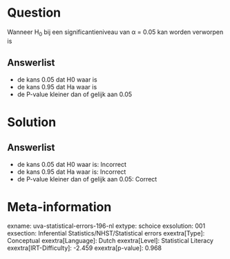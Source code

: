 Question
========

Wanneer H~0~ bij een significantieniveau van α = 0.05 kan worden
verworpen is

Answerlist
----------

* de kans 0.05 dat H0 waar is
* de kans 0.95 dat Ha waar is
* de P-value kleiner dan of gelijk aan 0.05

Solution
========

Answerlist
----------

* de kans 0.05 dat H0 waar is: Incorrect
* de kans 0.95 dat Ha waar is: Incorrect
* de P-value kleiner dan of gelijk aan 0.05: Correct

Meta-information
================
exname: uva-statistical-errors-196-nl
extype: schoice
exsolution: 001
exsection: Inferential Statistics/NHST/Statistical errors
exextra[Type]: Conceptual
exextra[Language]: Dutch
exextra[Level]: Statistical Literacy
exextra[IRT-Difficulty]: -2.459
exextra[p-value]: 0.968
